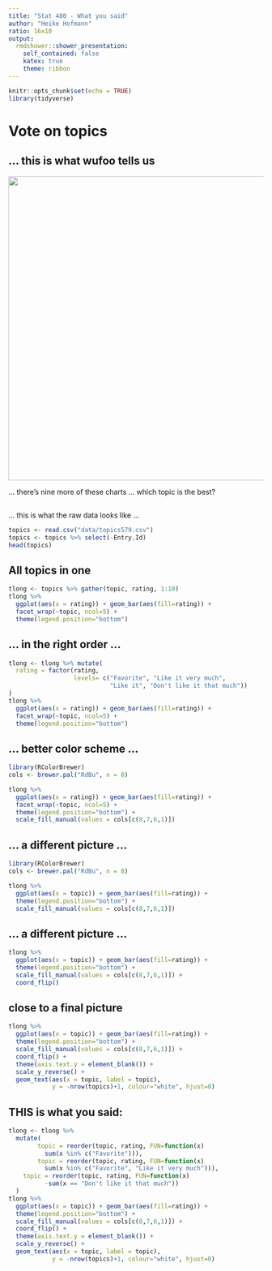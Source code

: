 ```yaml
---
title: "Stat 480 - What you said"
author: "Heike Hofmann"
ratio: 16x10
output:
  rmdshower::shower_presentation:
    self_contained: false
    katex: true
    theme: ribbon
---
```

```r
knitr::opts_chunk$set(echo = TRUE)
library(tidyverse)
```
# Vote on topics


## ... this is what wufoo tells us

<img src="images/topics.png" width=600>

... there's nine more of these charts ... which topic is the best?

## 

... this is what the raw data looks like ...

```r
topics <- read.csv("data/topics579.csv")
topics <- topics %>% select(-Entry.Id)
head(topics)
```

## All topics in one

```r
tlong <- topics %>% gather(topic, rating, 1:10)
tlong %>% 
  ggplot(aes(x = rating)) + geom_bar(aes(fill=rating)) +
  facet_wrap(~topic, ncol=5) +
  theme(legend.position="bottom")
```


## ... in the right order ...

```r
tlong <- tlong %>% mutate(
  rating = factor(rating, 
                  levels= c("Favorite", "Like it very much",
                            "Like it", "Don't like it that much"))
)
tlong %>% 
  ggplot(aes(x = rating)) + geom_bar(aes(fill=rating)) +
  facet_wrap(~topic, ncol=5) +
  theme(legend.position="bottom")
```

## ... better color scheme ...

```r
library(RColorBrewer)
cols <- brewer.pal("RdBu", n = 8)

tlong %>% 
  ggplot(aes(x = rating)) + geom_bar(aes(fill=rating)) +
  facet_wrap(~topic, ncol=5) +
  theme(legend.position="bottom") +
  scale_fill_manual(values = cols[c(8,7,6,1)])
```

## ... a different picture ...

```r
library(RColorBrewer)
cols <- brewer.pal("RdBu", n = 8)

tlong %>% 
  ggplot(aes(x = topic)) + geom_bar(aes(fill=rating)) +
  theme(legend.position="bottom") +
  scale_fill_manual(values = cols[c(8,7,6,1)])
```

## ... a different picture ...

```r
tlong %>% 
  ggplot(aes(x = topic)) + geom_bar(aes(fill=rating)) +
  theme(legend.position="bottom") +
  scale_fill_manual(values = cols[c(8,7,6,1)]) +
  coord_flip()
```

## close to a final picture

```r
tlong %>% 
  ggplot(aes(x = topic)) + geom_bar(aes(fill=rating)) +
  theme(legend.position="bottom") +
  scale_fill_manual(values = cols[c(8,7,6,1)]) +
  coord_flip() + 
  theme(axis.text.y = element_blank()) +
  scale_y_reverse() +
  geom_text(aes(x = topic, label = topic), 
            y = -nrow(topics)+1, colour="white", hjust=0)
```

##  THIS is what you said:

```r
tlong <- tlong %>% 
  mutate(
        topic = reorder(topic, rating, FUN=function(x) 
          sum(x %in% c("Favorite"))),
        topic = reorder(topic, rating, FUN=function(x) 
          sum(x %in% c("Favorite", "Like it very much"))),
    topic = reorder(topic, rating, FUN=function(x) 
          -sum(x == "Don't like it that much"))
  )
tlong %>% 
  ggplot(aes(x = topic)) + geom_bar(aes(fill=rating)) +
  theme(legend.position="bottom") +
  scale_fill_manual(values = cols[c(8,7,6,1)]) +
  coord_flip() + 
  theme(axis.text.y = element_blank()) +
  scale_y_reverse() +
  geom_text(aes(x = topic, label = topic), 
            y = -nrow(topics)+1, colour="white", hjust=0)
```
